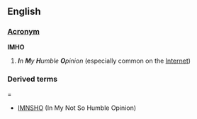 ==English==
===[[Wiktionary:List of acronyms and abbreviations|Acronym]]===
'''IMHO'''

# '''''I'''n '''M'''y '''H'''umble '''O'''pinion'' (especially common on the [[Internet]])

===Derived terms====
*[[IMNSHO]] (In My Not So Humble Opinion)